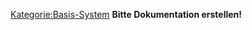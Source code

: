 [[Kategorie:Basis-System]]
'''Bitte Dokumentation erstellen!'''



{{PluginInfo
|plugin=ch.rgw.utility
| name=Elexis Utilities
| description=Basisfunktionen für Elexis
| category=invisible
| responsible=weirich@elexis.ch
| type=Basis-System


}}